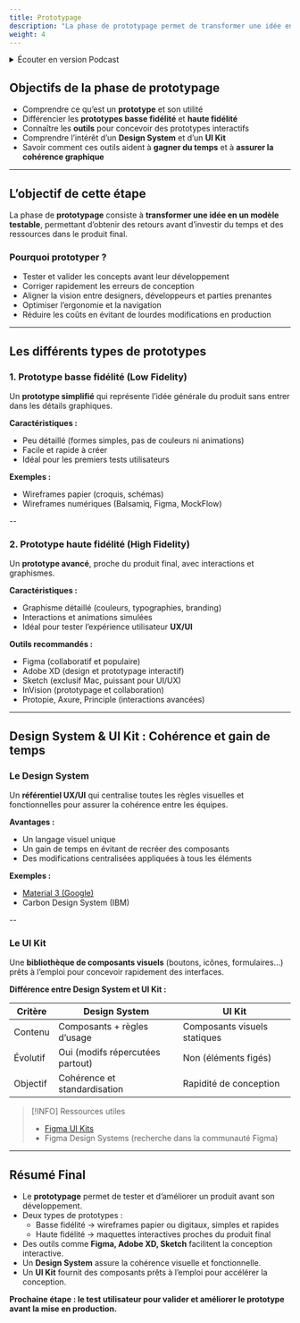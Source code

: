 ```yaml
---
title: Prototypage
description: "La phase de prototypage permet de transformer une idée en un modèle testable afin de recueillir des retours avant le développement final."
weight: 4
---
```



<details>
    <summary>Écouter en version Podcast</summary>
> [!INFO] Information  
> Disponible en podcast audio. (Généré par IA avec NoteBook LM by Google)

<SrtPlayer
  client:only="react"
  audioSrc="/podcasts/design-thinking/prototyping.mp3"
  srtUrl="/podcasts/design-thinking/prototyping.srt"
/>
</details>

## Objectifs de la phase de prototypage

- Comprendre ce qu’est un **prototype** et son utilité
- Différencier les **prototypes basse fidélité** et **haute fidélité**
- Connaître les **outils** pour concevoir des prototypes interactifs
- Comprendre l’intérêt d’un **Design System** et d’un **UI Kit**
- Savoir comment ces outils aident à **gagner du temps** et à **assurer la cohérence graphique**

---

## L’objectif de cette étape

La phase de **prototypage** consiste à **transformer une idée en un modèle testable**, permettant d’obtenir des retours avant d’investir du temps et des ressources dans le produit final.

### Pourquoi prototyper ?

- Tester et valider les concepts avant leur développement
- Corriger rapidement les erreurs de conception
- Aligner la vision entre designers, développeurs et parties prenantes
- Optimiser l’ergonomie et la navigation
- Réduire les coûts en évitant de lourdes modifications en production

---

## Les différents types de prototypes

### 1. Prototype basse fidélité (Low Fidelity)

Un **prototype simplifié** qui représente l’idée générale du produit sans entrer dans les détails graphiques.

**Caractéristiques :**

- Peu détaillé (formes simples, pas de couleurs ni animations)
- Facile et rapide à créer
- Idéal pour les premiers tests utilisateurs

**Exemples :**

- Wireframes papier (croquis, schémas)
- Wireframes numériques (Balsamiq, Figma, MockFlow)

--

### 2. Prototype haute fidélité (High Fidelity)

Un **prototype avancé**, proche du produit final, avec interactions et graphismes.

**Caractéristiques :**

- Graphisme détaillé (couleurs, typographies, branding)
- Interactions et animations simulées
- Idéal pour tester l’expérience utilisateur **UX/UI**

**Outils recommandés :**

- Figma (collaboratif et populaire)
- Adobe XD (design et prototypage interactif)
- Sketch (exclusif Mac, puissant pour UI/UX)
- InVision (prototypage et collaboration)
- Protopie, Axure, Principle (interactions avancées)

---

## Design System & UI Kit : Cohérence et gain de temps

### Le Design System

Un **référentiel UX/UI** qui centralise toutes les règles visuelles et fonctionnelles pour assurer la cohérence entre les équipes.

**Avantages :**

- Un langage visuel unique
- Un gain de temps en évitant de recréer des composants
- Des modifications centralisées appliquées à tous les éléments

**Exemples :**

- [Material 3 (Google)](https://m3.material.io/)
- Carbon Design System (IBM)

--

### Le UI Kit

Une **bibliothèque de composants visuels** (boutons, icônes, formulaires…) prêts à l’emploi pour concevoir rapidement des interfaces.

**Différence entre Design System et UI Kit :**

| Critère  | Design System                    | UI Kit                       |
| -------- | -------------------------------- | ---------------------------- |
| Contenu  | Composants + règles d’usage      | Composants visuels statiques |
| Évolutif | Oui (modifs répercutées partout) | Non (éléments figés)         |
| Objectif | Cohérence et standardisation     | Rapidité de conception       |

> [!INFO] Ressources utiles
>
> - [Figma UI Kits](https://www.figma.com/community/search?resource_type=mixed&sort_by=relevancy&query=UI+KIT)
> - Figma Design Systems (recherche dans la communauté Figma)

---

## Résumé Final

- Le **prototypage** permet de tester et d’améliorer un produit avant son développement.
- Deux types de prototypes :
  - Basse fidélité → wireframes papier ou digitaux, simples et rapides
  - Haute fidélité → maquettes interactives proches du produit final
- Des outils comme **Figma, Adobe XD, Sketch** facilitent la conception interactive.
- Un **Design System** assure la cohérence visuelle et fonctionnelle.
- Un **UI Kit** fournit des composants prêts à l’emploi pour accélérer la conception.

**Prochaine étape : le test utilisateur pour valider et améliorer le prototype avant la mise en production.**
